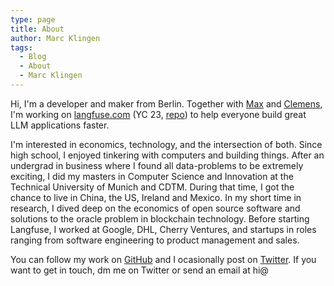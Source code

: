```yaml
---
type: page
title: About
author: Marc Klingen
tags:
  - Blog
  - About
  - Marc Klingen
---
```


Hi, I'm a developer and maker from Berlin. Together with [Max](https://twitter.com/maxdeichmann) and [Clemens](https://twitter.com/rawert), I'm working on [langfuse.com](https://langfuse.com) (YC 23, [repo](https://github.com/langfuse/langfuse)) to help everyone build great LLM applications faster.

I'm interested in economics, technology, and the intersection of both. Since high school, I enjoyed tinkering with computers and building things. After an undergrad in business where I found all data-problems to be extremely exciting, I did my masters in Computer Science and Innovation at the Technical University of Munich and CDTM. During that time, I got the chance to live in China, the US, Ireland and Mexico. In my short time in research, I dived deep on the economics of open source software and solutions to the oracle problem in blockchain technology. Before starting Langfuse, I worked at Google, DHL, Cherry Ventures, and startups in roles ranging from software engineering to product management and sales.

You can follow my work on [GitHub](https://github.com/marcklingen) and I ocasionally post on [Twitter](https://twitter.com/marcklingen). If you want to get in touch, dm me on Twitter or send an email at hi@
